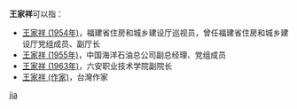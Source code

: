 '''王家祥'''可以指：
* [[王家祥_(1954年)|王家祥 (1954年)]]，福建省住房和城乡建设厅巡视员，曾任福建省住房和城乡建设厅党组成员、副厅长
* [[王家祥_(1955年)|王家祥 (1955年)]]，中国海洋石油总公司副总经理、党组成员
* [[王家祥_(1963年)|王家祥 (1963年)]]，六安职业技术学院副院长
* [[王家祥_(作家)|王家祥 (作家)]]，台灣作家 

{{disambig}}

[[Category:三字王姓人名消歧義|jia]]